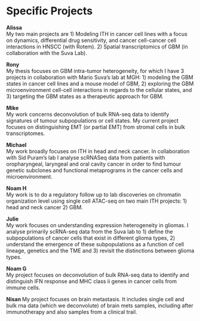 # Specific Projects {#projects}

**Alissa**  
My two main projects are 1) Modeling ITH in cancer cell lines with a focus on dynamics, differential drug sensitivity, and cancer cell-cancer cell interactions in HNSCC (with Rotem). 2) Spatial transcriptomics of GBM (in collaboration with the Suva Lab).

**Rony**  
My thesis focuses on GBM intra-tumor heterogeneity, for which I have 3 projects in collaboration with Mario Suva’s lab at MGH: 1) modeling the GBM states in cancer cell lines and a mouse model of GBM, 2) exploring the GBM microenvironment cell-cell interactions in regards to the cellular states, and 3) targeting the GBM states as a therapeutic approach for GBM.

**Mike**  
My work concerns deconvolution of bulk RNA-seq data to identify signatures of tumour subpopulations or cell states.  My current project focuses on distinguishing EMT (or partial EMT) from stromal cells in bulk transcriptomes.

**Michael**  
My work broadly focuses on ITH in head and neck cancer. In collaboration with Sid Puram’s lab I analyse scRNASeq data from patients with oropharyngeal, laryngeal and oral cavity cancer in order to find tumour genetic subclones and functional metaprograms in the cancer cells and microenvironment.

**Noam H**  
My work is to do a regulatory follow up to lab discoveries on chromatin organization level using single cell ATAC-seq on two main ITH projects: 1) head and neck cancer 2) GBM.

**Julie**  
My work focuses on understanding expression heterogeneity in gliomas. I analyse primarily scRNA-seq data from the Suva lab to 1) define the subpopulations of cancer cells that exist in different glioma types, 2) understand the emergence of these subpopulations as a function of cell lineage, genetics and the TME and 3) revisit the distinctions between glioma types. 

**Noam G**  
My project focuses on deconvolution of bulk RNA-seq data to identify and distinguish IFN response and MHC class ii genes in cancer cells from immune cells. 

**Nisan **
My project focuses on brain metastasis. It includes single cell and bulk rna data (which we deconvolute) of brain mets samples, including after immunotherapy and also samples from a clinical trail.
